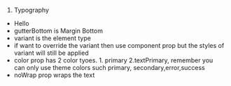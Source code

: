 1) Typography
- <Typography variant="h6" component="h2" gutterBottom noWrap> Hello </Typography>
- gutterBottom is Margin Bottom
- variant is the element type
- if want to override the variant then use component prop but the styles of variant will still be applied
- color prop has 2 color tyoes. 1. primary 2.textPrimary, remember you can only use theme colors such primary,  secondary,error,success
- noWrap prop wraps the text